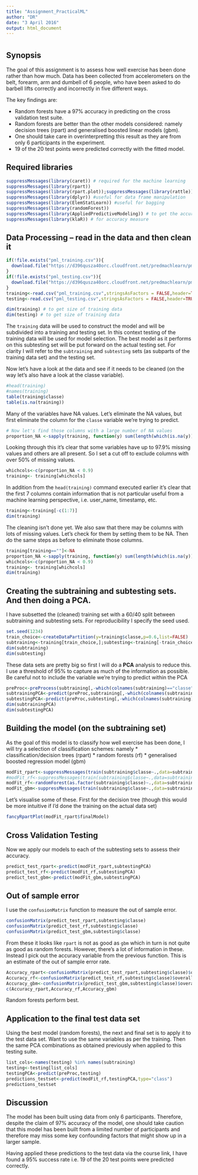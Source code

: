 ```yaml
---
title: "Assignment_PracticalML"
author: "DR"
date: "3 April 2016"
output: html_document
---
```

# 
## Synopsis

The goal of this assignment is to assess how well exercise has been done rather than how much. Data has been collected
from accelerometers on the belt, forearm, arm and dumbell of 6 people, who have been asked to do barbell lifts correctly and
incorrectly in five different ways. 

The key findings are:

* Random forests have a 97% accuracy in predicting on the cross validation test suite.
* Random forests are better than the other models considered: namely decision trees (rpart) and generalised boosted linear models (gbm). 
* One should take care in overinterpretting this result as they are from only 6 participants in the experiment.
* 19 of the 20 test points were predicted correctly with the fitted model.

## Required libraries
```r
suppressMessages(library(caret)) # required for the machine learning
suppressMessages(library(rpart)) 
suppressMessages(library(rpart.plot));suppressMessages(library(rattle)) # for nice plots of classification trees
suppressMessages(library(dplyr)) #useful for data frame manipulation
suppressMessages(library(ElemStatLearn)) #useful for bagging 
suppressMessages(library(randomForest))
suppressMessages(library(AppliedPredictiveModeling)) # to get the accuracy of the model fits using confusionMatrix
suppressMessages(library(klaR)) # for accuracy measure
```

## Data Processing -- read in the data and then clean it
```r
if(!file.exists("pml_training.csv")){
  download.file("https://d396qusza40orc.cloudfront.net/predmachlearn/pml-training.csv","pml_training.csv")
}
if(!file.exists("pml_testing.csv")){
  download.file("https://d396qusza40orc.cloudfront.net/predmachlearn/pml-testing.csv","pml_testing.csv")
}
training<-read.csv("pml_training.csv",stringsAsFactors = FALSE,header=TRUE)
testing<-read.csv("pml_testing.csv",stringsAsFactors = FALSE,header=TRUE)

dim(training) # to get size of training data
dim(testing) # to get size of training data
```
The `training` data will be used to construct the model and will be subdivided into a training and testing set. In this
context testing of the training data will be used for model selection. The best model as it performs on this subtesting set
will be put forward on the actual testing set. For clarity I will refer to the `subtraining` and `subtesting` sets (as subparts of the
training data set) and the testing set. 

Now let's have a look at the data and see if it needs to be cleaned (on the way let's also have a look at the classe variable).
```r
#head(training)
#names(training)
table(training$classe)
table(is.na(training)) 
```
Many of the variables have NA values. Let's eliminate the NA values, but first eliminate the column for the `classe`
variable we're trying to predict.
```r
# Now let's find those columns with a large number of NA values
proportion_NA <-sapply(training, function(y) sum(length(which(is.na(y))))/length(y))
```
Looking through this it's clear that some variables have up to $97.9\%$ missing values and others
are all present. So I set a cut off to exclude columns with over $50\%$ of missing values.
```r
whichcols<-c(proportion_NA < 0.9)
training<- training[whichcols]
```
In addition from the `head(training)` command executed earlier it's clear that the first 7 columns contain information that is not particular useful from a machine learning perspective, i.e. user_name, timestamp, etc.
```r
training<-training[-c(1:7)]
dim(training)
```
The cleaning isn't done yet. We also saw that there may be columns with lots of missing values. Let's check for them by setting them to be NA. Then do the same steps as before to eliminate those columns. 
```r
training[training==""]<-NA
proportion_NA <-sapply(training, function(y) sum(length(which(is.na(y))))/length(y))
whichcols<-c(proportion_NA < 0.9)
training<- training[whichcols]
dim(training)
```
## Creating the subtraining and subtesting sets. And then doing a PCA.
I have subsetted the (cleaned) training set with a 60/40 split between subtraining and subtesting sets. For reproducibility
I specify the seed used.
```r
set.seed(1234)
train_choice<-createDataPartition(y=training$classe,p=0.6,list=FALSE)
subtraining<-training[train_choice,];subtesting<-training[-train_choice,]
dim(subtraining)
dim(subtesting)
```
These data sets are pretty big so first I will do a **PCA** analysis to reduce this. I use a threshold of $95\%$ to capture
as much of the information as possible. Be careful not to include the variable we're trying to predict within the PCA
```r
preProc<-preProcess(subtraining[,-which(colnames(subtraining)=="classe")],method="pca",thresh=0.95)
subtrainingPCA<-predict(preProc,subtraining[,-which(colnames(subtraining)=="classe")])
subtestingPCA<-predict(preProc,subtesting[,-which(colnames(subtraining)=="classe")])
dim(subtrainingPCA)
dim(subtestingPCA)
```

## Building the model (on the subtraining set)
As the goal of this model is to classify how well exercise has been done, I will try a selection
of classification schemes: namely 
* classification/decision trees (rpart)
* random forests (rf)
* generalised boosted regression model (gbm)


```r
modFit_rpart<-suppressMessages(train(subtraining$classe~.,data=subtrainingPCA,method="rpart"))
#modFit_rf<-suppressMessages(train(subtraining$classe~.,data=subtrainingPCA,method="rf"))
modFit_rf<-randomForest(as.factor(subtraining$classe)~.,data=subtrainingPCA,method="class")
modFit_gbm<-suppressMessages(train(subtraining$classe~.,data=subtrainingPCA,method="gbm",verbose=FALSE))
```
Let's visualise some of these. First for the decision tree (though this would be more intuitive if I'd done the training
on the actual data set)
```r
fancyRpartPlot(modFit_rpart$finalModel)
```

## Cross Validation Testing
Now we apply our models to each of the subtesting sets to assess their accuracy.
```r
predict_test_rpart<-predict(modFit_rpart,subtestingPCA)
predict_test_rf<-predict(modFit_rf,subtestingPCA)
predict_test_gbm<-predict(modFit_gbm,subtestingPCA)
```

## Out of sample error
I use the `confusionMatrix` function to measure the out of sample error. 
```r
confusionMatrix(predict_test_rpart,subtesting$classe)
confusionMatrix(predict_test_rf,subtesting$classe)
confusionMatrix(predict_test_gbm,subtesting$classe)
```
From these it looks like `rpart` is not as good as `gbm` which in turn is not quite as good as random forests.
However, there's a lot of information in these. Instead I pick out the accuracy variable from the previous function.
This is an estimate of the out of sample error rate.
```r
Accuracy_rpart<-confusionMatrix(predict_test_rpart,subtesting$classe)$overall['Accuracy']
Accuracy_rf<-confusionMatrix(predict_test_rf,subtesting$classe)$overall['Accuracy']
Accuracy_gbm<-confusionMatrix(predict_test_gbm,subtesting$classe)$overall['Accuracy']
c(Accuracy_rpart,Accuracy_rf,Accuracy_gbm)
```
Random forests perform best. 

## Application to the final test data set
Using the best model (random forests), the next and final set is to apply it to the test data set. Want to use the same variables as per the training. Then the same PCA combinations as obtained previously when applied to this
testing suite. 
```r
list_cols<-names(testing) %in% names(subtraining)
testing<-testing[list_cols]
testingPCA<-predict(preProc,testing)
predictions_testset<-predict(modFit_rf,testingPCA,type="class")
predictions_testset
```

## Discussion 
The model has been built using data from only 6 participants. Therefore, despite the claim of 97% accuracy of the model, one should take caution that this model has been built from a limited number of participants and therefore may miss some key confounding factors that might show up in a larger sample.

Having applied these predictions to the test data via the course link, I have found a 95% success rate i.e. 19 of the 20 test points were predicted correctly.
